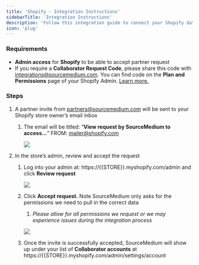 ```yaml
---
title: 'Shopify - Integration Instructions'
sidebarTitle: 'Integration Instructions'
description: 'Follow this integration guide to connect your Shopify data to SourceMedium'
icon: 'plug'
---
```


### Requirements

- **Admin access** for **Shopify** to be able to accept partner request
- If you require a **Collaborator Request Code**, please share this code with [integrations@sourcemedium.com](https://www.notion.so/05f24bf61df64af79972bc9096e72bd5?pvs=21). You can find code on the **********************************************Plan and Permissions********************************************** page of your Shopify Admin. [Learn more.](https://help.shopify.com/en/partners/dashboard/managing-stores/request-access)

### Steps

1. A partner invite from [partners@sourcemedium.com](mailto:partners@sourcemedium.com) will be sent to your Shopify store owner’s email inbox
    1. The email will be titled: “**View request by SourceMedium to access…**” FROM: [mailer@shopify.com](mailto:mailer@shopify.com)
        
        ![](/images/article-imgs/shopify-integration/Untitled.png)
        
2. In the store’s admin, review and accept the request
    1. Log into your admin at: https://{{STORE}}.myshopify.com/admin and click **Review request**
        
        ![](/images/article-imgs/shopify-integration/Untitled1.png)
        
    2. Click **Accept request.** Note SourceMedium only asks for the permissions we need to pull in the correct data
        1. *Please allow for all permissions we request or we may experience issues during the integration process*
        
        ![](/images/article-imgs/shopify-integration/Untitled2.png)
        
    3. Once the invite is successfully accepted, SourceMedium will show up under your list of **Collaborator accounts** at https://{{STORE}}.myshopify.com/admin/settings/account